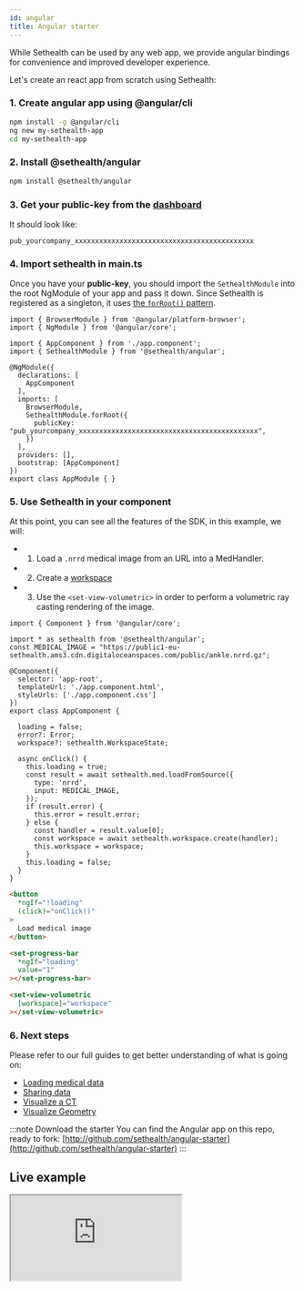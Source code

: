```yaml
---
id: angular
title: Angular starter
---
```


While Sethealth can be used by any web app, we provide angular bindings for convenience and improved developer experience.

Let's create an react app from scratch using Sethealth:

### 1. Create angular app using @angular/cli

```bash
npm install -g @angular/cli
ng new my-sethealth-app
cd my-sethealth-app
```

### 2. Install **@sethealth/angular**

```bash
npm install @sethealth/angular
```

### 3. Get your **public-key** from the [dashboard](https://dashboard.set.health)

It should look like:

```
pub_yourcompany_xxxxxxxxxxxxxxxxxxxxxxxxxxxxxxxxxxxxxxxxxxxx
```

### 4. Import  **sethealth** in main.ts

Once you have your **public-key**, you should import the `SethealthModule` into the root NgModule of your app and pass it down.
Since Sethealth is registered as a singleton, it uses [the `forRoot()` pattern](https://angular.io/guide/singleton-services#the-forroot-pattern).


```tsx title="/src/app.module.ts" {5,13-15}
import { BrowserModule } from '@angular/platform-browser';
import { NgModule } from '@angular/core';

import { AppComponent } from './app.component';
import { SethealthModule } from '@sethealth/angular';

@NgModule({
  declarations: [
    AppComponent
  ],
  imports: [
    BrowserModule,
    SethealthModule.forRoot({
      publicKey: "pub_yourcompany_xxxxxxxxxxxxxxxxxxxxxxxxxxxxxxxxxxxxxxxxxxxx",
    })
  ],
  providers: [],
  bootstrap: [AppComponent]
})
export class AppModule { }

```

### 5. Use Sethealth in your component

At this point, you can see all the features of the SDK, in this example, we will:
- 1. Load a `.nrrd` medical image from an URL into a MedHandler.
- 2. Create a [workspace](../)
- 3. Use the `<set-view-volumetric>` in order to perform a volumetric ray casting rendering of the image.

```tsx title="/src/app/app.component.tsx" {3-4,19-29}
import { Component } from '@angular/core';

import * as sethealth from '@sethealth/angular';
const MEDICAL_IMAGE = "https://public1-eu-sethealth.ams3.cdn.digitaloceanspaces.com/public/ankle.nrrd.gz";

@Component({
  selector: 'app-root',
  templateUrl: './app.component.html',
  styleUrls: ['./app.component.css']
})
export class AppComponent {

  loading = false;
  error?: Error;
  workspace?: sethealth.WorkspaceState;

  async onClick() {
    this.loading = true;
    const result = await sethealth.med.loadFromSource({
      type: 'nrrd',
      input: MEDICAL_IMAGE,
    });
    if (result.error) {
      this.error = result.error;
    } else {
      const handler = result.value[0];
      const workspace = await sethealth.workspace.create(handler);
      this.workspace = workspace;
    }
    this.loading = false;
  }
}
```

```html title="/src/app/app.component.html" {8-11,13-15}
<button
  *ngIf="!loading"
  (click)="onClick()"
>
  Load medical image
</button>

<set-progress-bar
  *ngIf="loading"
  value="1"
></set-progress-bar>

<set-view-volumetric
  [workspace]="workspace"
></set-view-volumetric>
```


### 6. Next steps

Please refer to our full guides to get better understanding of what is going on:

- [Loading medical data](../guides/loading-medical-data)
- [Sharing data](../guides/sharing-data)
- [Visualize a CT](../guides/visualize-tomography)
- [Visualize Geometry](../guides/visualize-geometry)


:::note Download the starter
You can find the Angular app on this repo, ready to fork:
[http://github.com/sethealth/angular-starter](http://github.com/sethealth/angular-starter)
:::

## Live example 

<iframe
  src="https://codesandbox.io/embed/romantic-khorana-th2t7?fontsize=14&hidenavigation=1&theme=dark&view=preview"
  style={{
    width:' 100%',
    height: '500px',
    border: 0,
    borderRadius: '4px',
    overflow: 'hidden'
  }}
  loading="lazy"
  allow="accelerometer; ambient-light-sensor; camera; encrypted-media; geolocation; gyroscope; hid; microphone; midi; payment; usb; vr; xr-spatial-tracking"
  sandbox="allow-forms allow-modals allow-popups allow-presentation allow-same-origin allow-scripts"
/>
